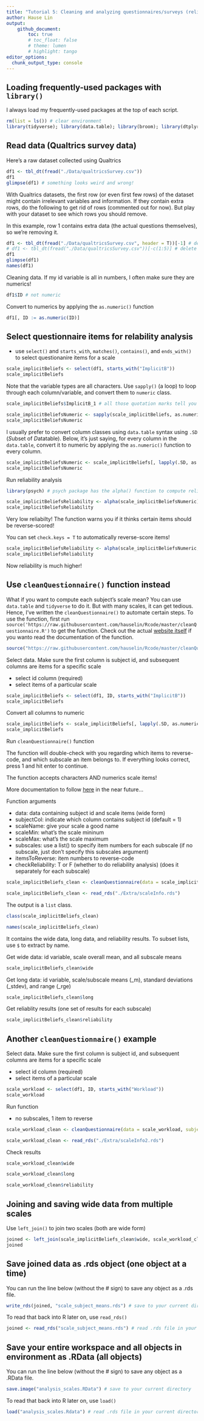 ```yaml
---
title: "Tutorial 5: Cleaning and analyzing questionnaires/surveys (reliability)"
author: Hause Lin
output: 
    github_document:
        toc: true
        # toc_float: false
        # theme: lumen
        # highlight: tango
editor_options: 
  chunk_output_type: console
---
```


## Loading frequently-used packages with `library()`

I always load my frequently-used packages at the top of each script.

```r
rm(list = ls()) # clear environment
library(tidyverse); library(data.table); library(broom); library(dtplyr); library(lme4); library(lmerTest); library(ggbeeswarm); library(cowplot)
```

## Read data (Qualtrics survey data) 

Here's a raw dataset collected using Qualtrics

```r
df1 <- tbl_dt(fread("./Data/qualtricsSurvey.csv"))
df1
glimpse(df1) # something looks weird and wrong!
```

With Qualtrics datasets, the first row (or even first few rows) of the dataset might contain irrelevant variables and information. If they contain extra rows, do the following to get rid of rows (commented out for now). But play with your dataset to see which rows you should remove.

In this example, row 1 contains extra data (the actual questions themselves), so we're removing it. 

```r
df1 <- tbl_dt(fread("./Data/qualtricsSurvey.csv", header = T))[-1] # delete row 1
# df1 <- tbl_dt(fread("./Data/qualtricsSurvey.csv"))[-c(1:5)] # delete rows 1:5 (example)
df1
glimpse(df1)
names(df1)
```

Cleaning data. If my id variable is all in numbers, I often make sure they are numerics!

```r
df1$ID # not numeric
```

Convert to numerics by applying the `as.numeric()` function

```r
df1[, ID := as.numeric(ID)] 
```

## Select questionnaire items for relability analysis

* use `select()` and `starts_with`, `matches()`, `contains()`, and `ends_with()` to select questionanire items for a scale

```r
scale_implicitBeliefs <- select(df1, starts_with("ImplicitB"))
scale_implicitBeliefs
```

Note that the variable types are all characters. Use `sapply()` (a loop) to loop through each column/variable, and convert them to `numeric` class. 

```r
scale_implicitBeliefs$ImplicitB_1 # all those quotation marks tell you it's a character
```

```r
scale_implicitBeliefsNumeric <- sapply(scale_implicitBeliefs, as.numeric) # convert to numeric (also a matrix)
scale_implicitBeliefsNumeric
```

I usually prefer to convert column classes using `data.table` syntax using `.SD` (*S*ubset of *D*atatable). Below, it's just saying, for every column in the `data.table`, convert it to numeric by applying the `as.numeric()` function to every column.

```r
scale_implicitBeliefsNumeric <- scale_implicitBeliefs[, lapply(.SD, as.numeric)]
scale_implicitBeliefsNumeric
```

Run reliability analysis

```r
library(psych) # psych package has the alpha() function to compute reliability
```

```r
scale_implicitBeliefsReliability <- alpha(scale_implicitBeliefsNumeric)
scale_implicitBeliefsReliability
```

Very low reliabilty! The function warns you if it thinks certain items should be reverse-scored!

You can set `check.keys = T` to automatically reverse-score items!

```r
scale_implicitBeliefsReliability <- alpha(scale_implicitBeliefsNumeric, check.keys = T) # automatically reverse-scores items if necessary
scale_implicitBeliefsReliability
```

Now reliability is much higher!

## Use `cleanQuestionnaire()` function instead

What if you want to compute each subject's scale mean? You can use `data.table` and `tidyverse` to do it. But with many scales, it can get tedious. Hence, I've written the `cleanQuestionnaire()` to automate certain steps. To use the function, first run `source('https://raw.githubusercontent.com/hauselin/Rcode/master/cleanQuestionnaire.R')` to get the function. Check out the actual [website itself](https://raw.githubusercontent.com/hauselin/Rcode/master/cleanQuestionnaire.R) if you wanto read the documentation of the function.

```r
source("https://raw.githubusercontent.com/hauselin/Rcode/master/cleanQuestionnaire.R")
```

Select data. Make sure the first column is subject id, and subsequent columns are items for a specific scale

* select id column (required)
* select items of a particular scale

```r
scale_implicitBeliefs <- select(df1, ID, starts_with("ImplicitB"))
scale_implicitBeliefs
```

Convert all columns to numeric

```r
scale_implicitBeliefs <- scale_implicitBeliefs[, lapply(.SD, as.numeric)]
scale_implicitBeliefs
```


Run `cleanQuestionnaire()` function

The function will double-check with you regarding which items to reverse-code, and which subscale an item belongs to. If everything looks correct, press 1 and hit enter to continue. 

The function accepts characters AND numerics scale items!

More documentation to follow [here](https://github.com/hauselin/Rcode) in the near future...

Function arguments

* data: data containing subject id and scale items (wide form)
* subjectCol: indicate which column contains subject id (default = 1)
* scaleName: give your scale a good name
* scaleMin: what's the scale mininum
* scaleMax: what's the scale maximum
* subscales: use a list() to specify item numbers for each subscale (if no subscale, just don't specify this subscales argument)
* itemsToReverse: item numbers to reverse-code
* checkReliability: T or F (whether to do reliability analysis) (does it separately for each subscale)

```r
scale_implicitBeliefs_clean <- cleanQuestionnaire(data = scale_implicitBeliefs, subjectCol = 1, scaleName = "implicitBeliefs", scaleMin = 1, scaleMax = 6, subscales = list(implicitBeliefsA = c(1, 3, 5), implicitBeliefsB = c(2, 4, 6)), itemsToReverse = c(1, 2, 5), checkReliability = T)
```

```r
scale_implicitBeliefs_clean <- read_rds("./Extra/scaleInfo.rds")
```

The output is a `list` class.

```r
class(scale_implicitBeliefs_clean)
```

```r
names(scale_implicitBeliefs_clean)
```

It contains the wide data, long data, and reliability results. To subset lists, use `$` to extract by name.

Get wide data: id variable, scale overall mean, and all subscale means

```r
scale_implicitBeliefs_clean$wide
```

Get long data: id variable, scale/subscale means (_m), standard deviations (_stdev), and range (_rge)

```r
scale_implicitBeliefs_clean$long
```

Get reliablity results (one set of results for each subscale)

```r
scale_implicitBeliefs_clean$reliability
```

## Another `cleanQuestionnaire()` example

Select data. Make sure the first column is subject id, and subsequent columns are items for a specific scale

* select id column (required)
* select items of a particular scale

```r
scale_workload <- select(df1, ID, starts_with("Workload"))
scale_workload
```

Run function

* no subscales, 1 item to reverse

```r
scale_workload_clean <- cleanQuestionnaire(data = scale_workload, subjectCol = 1, scaleName = "workload", scaleMin = 1, scaleMax = 21, itemsToReverse = c(4), checkReliability = T)
```

```r
scale_workload_clean <- read_rds("./Extra/scaleInfo2.rds")
```

Check results

```r
scale_workload_clean$wide
```

```r
scale_workload_clean$long
```

```r
scale_workload_clean$reliability
```

## Joining and saving wide data from multiple scales

Use `left_join()` to join two scales (both are wide form)

```r
joined <- left_join(scale_implicitBeliefs_clean$wide, scale_workload_clean$wide, by = 'id')
joined
```

## Save joined data as .rds object (one object at a time)

You can run the line below (without the # sign) to save any object as a .rds file. 

```r
write_rds(joined, "scale_subject_means.rds") # save to your current directory
```

To read that back into R later on, use `read_rds()`

```r
joined <- read_rds("scale_subject_means.rds") # read .rds file in your current directory into R
```

## Save your entire workspace and all objects in environment as .RData (all objects)

You can run the line below (without the # sign) to save any object as a .RData file. 

```r
save.image("analysis_scales.RData") # save to your current directory
```

To read that back into R later on, use `load()`

```r
load("analysis_scales.Rdata") # read .rds file in your current directory into R
```


